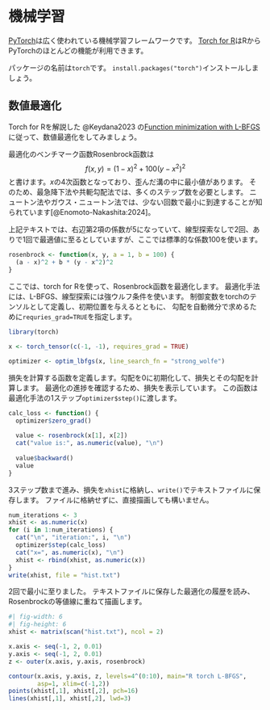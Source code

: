 # 機械学習

[PyTorch](https://pytorch.org/)は広く使われている機械学習フレームワークです。
[Torch for R](https://torch.mlverse.org/)はRからPyTorchのほとんどの機能が利用できます。

パッケージの名前は`torch`です。
`install.packages("torch")`インストールしましょう。

## 数値最適化

Torch for Rを解説した @Keydana2023 の[Function minimization with L-BFGS](https://skeydan.github.io/Deep-Learning-and-Scientific-Computing-with-R-torch/optim_2.html)に従って、数値最適化をしてみましょう。

最適化のベンチマーク函数Rosenbrock函数は
$$
f(x, y) = (1-x)^2 + 100(y-x^2)^2
$$
と書けます。$x$の4次函数となっており、歪んだ溝の中に最小値があります。
そのため、最急降下法や共軛勾配法では、多くのステップ数を必要とします。
ニュートン法やガウス・ニュートン法では、少ない回数で最小に到達することが知られています[@Enomoto-Nakashita:2024]。

上記テキストでは、右辺第2項の係数が5になっていて、線型探索なしで2回、ありで1回で最適値に至るとしていますが、ここでは標準的な係数100を使います。

```r
rosenbrock <- function(x, y, a = 1, b = 100) {
  (a - x)^2 + b * (y - x^2)^2
}
```

ここでは、torch for Rを使って、Rosenbrock函数を最適化します。
最適化手法には、L-BFGS、線型探索には強ウルフ条件を使います。
制御変数をtorchのテンソルとして定義し、初期位置を与えるとともに、
勾配を自動微分で求めるために`requries_grad=TRUE`を指定します。

```r
library(torch)

x <- torch_tensor(c(-1, -1), requires_grad = TRUE)

optimizer <- optim_lbfgs(x, line_search_fn = "strong_wolfe")
```

損失を計算する函数を定義します。勾配を0に初期化して、損失とその勾配を計算します。
最適化の進捗を確認するため、損失を表示しています。
この函数は最適化手法の1ステップ`optimizer$step()`に渡します。
```r
calc_loss <- function() {
  optimizer$zero_grad()
  
  value <- rosenbrock(x[1], x[2])
  cat("value is:", as.numeric(value), "\n")
  
  value$backward()
  value
}
```

3ステップ数まで進み、損失を`xhist`に格納し、`write()`でテキストファイルに保存します。
ファイルに格納せずに、直接描画しても構いません。

```r
num_iterations <- 3
xhist <- as.numeric(x)
for (i in 1:num_iterations) {
  cat("\n", "iteration:", i, "\n")
  optimizer$step(calc_loss)
  cat("x=", as.numeric(x), "\n")
  xhist <- rbind(xhist, as.numeric(x))
}
write(xhist, file = "hist.txt")
```

2回で最小に至りました。
テキストファイルに保存した最適化の履歴を読み、Rosenbrockの等値線に重ねて描画します。

```r
#| fig-width: 6
#| fig-height: 6
xhist <- matrix(scan("hist.txt"), ncol = 2)

x.axis <- seq(-1, 2, 0.01)
y.axis <- seq(-1, 2, 0.01)
z <- outer(x.axis, y.axis, rosenbrock)

contour(x.axis, y.axis, z, levels=4^(0:10), main="R torch L-BFGS",
        asp=1, xlim=c(-1,2))
points(xhist[,1], xhist[,2], pch=16)
lines(xhist[,1], xhist[,2], lwd=3)
```